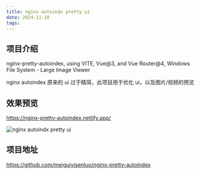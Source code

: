 ```yaml
---
title: nginx autoindx pretty ui
date: 2024-11-18
tags:
---
```


## 项目介绍

nginx-pretty-autoindex, using VITE, Vue@3, and Vue Router@4, Windows File System - Large Image Viewer

nginx autoindex 原来的 ui 过于精简，此项目用于优化 ui，以及图片/视频的预览

## 效果预览

https://nginx-pretty-autoindex.netlify.app/

![nginx autoindx pretty ui](https://r2.luoyisen.com/blog_02/2025-03-21-141523.png)

## 项目地址

https://github.com/meiguiyisenluo/nginx-pretty-autoindex
